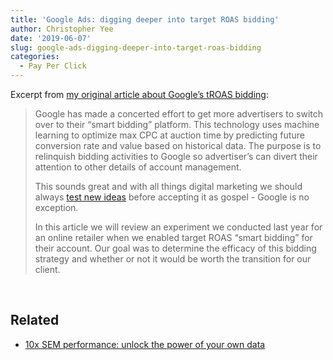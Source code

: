 ```yaml
---
title: 'Google Ads: digging deeper into target ROAS bidding'
author: Christopher Yee
date: '2019-06-07'
slug: google-ads-digging-deeper-into-target-roas-bidding
categories:
  - Pay Per Click
---
```


Excerpt from [my original article about Google's tROAS bidding](https://www.ftoptimize.com/articles/2019/5/31/google-ads-digging-deeper-into-target-roas-bidding):

> Google has made a concerted effort to get more advertisers to switch over to their “smart bidding” platform.  This technology uses machine learning to optimize max CPC at auction time by predicting future conversion rate and value based on historical data.  The purpose is to relinquish bidding activities to Google so advertiser’s can divert their attention to other details of account management.
>
>This sounds great and with all things digital marketing we should always [test new ideas](https://www.ftoptimize.com/articles/2019/3/5/google-ads-bidding-is-enhanced-cpc-really-working) before accepting it as gospel - Google is no exception.
>
>In this article we will review an experiment we conducted last year for an online retailer when we enabled target ROAS “smart bidding” for their account.  Our goal was to determine the efficacy of this bidding strategy and whether or not it would be worth the transition for our client.



<br> 

## Related

* [10x SEM performance: unlock the power of your own data](https://www.christopheryee.org/blog/10x-sem-performance-unlock-the-power-of-your-own-data/)
